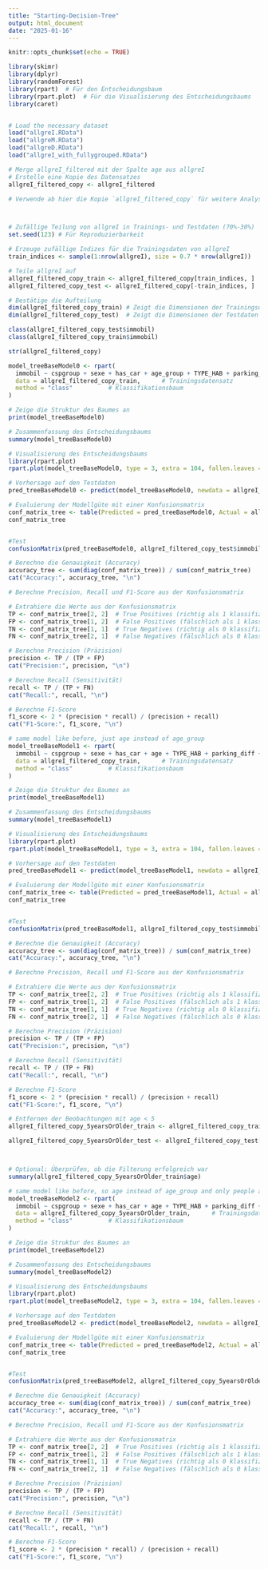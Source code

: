 ```yaml
---
title: "Starting-Decision-Tree"
output: html_document
date: "2025-01-16"
---
```


```r
knitr::opts_chunk$set(echo = TRUE)
```

```r

library(skimr)
library(dplyr)
library(randomForest)
library(rpart)  # Für den Entscheidungsbaum
library(rpart.plot)  # Für die Visualisierung des Entscheidungsbaums
library(caret)


# Load the necessary dataset
load("allgreI.RData") 
load("allgreM.RData")
load("allgreD.RData")
load("allgreI_with_fullygrouped.RData")
```

```r
# Merge allgreI_filtered mit der Spalte age aus allgreI
# Erstelle eine Kopie des Datensatzes
allgreI_filtered_copy <- allgreI_filtered

# Verwende ab hier die Kopie `allgreI_filtered_copy` für weitere Analysen



# Zufällige Teilung von allgreI in Trainings- und Testdaten (70%-30%)
set.seed(123) # Für Reproduzierbarkeit

# Erzeuge zufällige Indizes für die Trainingsdaten von allgreI
train_indices <- sample(1:nrow(allgreI), size = 0.7 * nrow(allgreI))

# Teile allgreI auf
allgreI_filtered_copy_train <- allgreI_filtered_copy[train_indices, ]
allgreI_filtered_copy_test <- allgreI_filtered_copy[-train_indices, ]

# Bestätige die Aufteilung
dim(allgreI_filtered_copy_train) # Zeigt die Dimensionen der Trainingsdaten
dim(allgreI_filtered_copy_test)  # Zeigt die Dimensionen der Testdaten

class(allgreI_filtered_copy_test$immobil)
class(allgreI_filtered_copy_train$immobil)

str(allgreI_filtered_copy)
```

```r
model_treeBaseModel0 <- rpart(
  immobil ~ cspgroup + sexe + has_car + age_group + TYPE_HAB + parking_diff + W + OCCU1 + travdom + nb_pers + fullygrouped,  # Drei erklärende Variablen
  data = allgreI_filtered_copy_train,      # Trainingsdatensatz
  method = "class"          # Klassifikationsbaum
)

# Zeige die Struktur des Baumes an
print(model_treeBaseModel0)

# Zusammenfassung des Entscheidungsbaums
summary(model_treeBaseModel0)

# Visualisierung des Entscheidungsbaums
library(rpart.plot)
rpart.plot(model_treeBaseModel0, type = 3, extra = 104, fallen.leaves = TRUE)

# Vorhersage auf den Testdaten
pred_treeBaseModel0 <- predict(model_treeBaseModel0, newdata = allgreI_filtered_copy_test, type = "class")

# Evaluierung der Modellgüte mit einer Konfusionsmatrix
conf_matrix_tree <- table(Predicted = pred_treeBaseModel0, Actual = allgreI_filtered_copy_test$immobil)
conf_matrix_tree


#Test
confusionMatrix(pred_treeBaseModel0, allgreI_filtered_copy_test$immobil)

# Berechne die Genauigkeit (Accuracy)
accuracy_tree <- sum(diag(conf_matrix_tree)) / sum(conf_matrix_tree)
cat("Accuracy:", accuracy_tree, "\n")

# Berechne Precision, Recall und F1-Score aus der Konfusionsmatrix

# Extrahiere die Werte aus der Konfusionsmatrix
TP <- conf_matrix_tree[2, 2]  # True Positives (richtig als 1 klassifizierte 1)
FP <- conf_matrix_tree[1, 2]  # False Positives (fälschlich als 1 klassifizierte 0)
TN <- conf_matrix_tree[1, 1]  # True Negatives (richtig als 0 klassifizierte 0)
FN <- conf_matrix_tree[2, 1]  # False Negatives (fälschlich als 0 klassifizierte 1)

# Berechne Precision (Präzision)
precision <- TP / (TP + FP)
cat("Precision:", precision, "\n")

# Berechne Recall (Sensitivität)
recall <- TP / (TP + FN)
cat("Recall:", recall, "\n")

# Berechne F1-Score
f1_score <- 2 * (precision * recall) / (precision + recall)
cat("F1-Score:", f1_score, "\n")
```
```r
# same model like before, just age instead of age_group
model_treeBaseModel1 <- rpart(
  immobil ~ cspgroup + sexe + has_car + age + TYPE_HAB + parking_diff + W + OCCU1 + travdom + nb_pers + fullygrouped,  # Drei erklärende Variablen
  data = allgreI_filtered_copy_train,      # Trainingsdatensatz
  method = "class"          # Klassifikationsbaum
)

# Zeige die Struktur des Baumes an
print(model_treeBaseModel1)

# Zusammenfassung des Entscheidungsbaums
summary(model_treeBaseModel1)

# Visualisierung des Entscheidungsbaums
library(rpart.plot)
rpart.plot(model_treeBaseModel1, type = 3, extra = 104, fallen.leaves = TRUE)

# Vorhersage auf den Testdaten
pred_treeBaseModel1 <- predict(model_treeBaseModel1, newdata = allgreI_filtered_copy_test, type = "class")

# Evaluierung der Modellgüte mit einer Konfusionsmatrix
conf_matrix_tree <- table(Predicted = pred_treeBaseModel1, Actual = allgreI_filtered_copy_test$immobil)
conf_matrix_tree


#Test
confusionMatrix(pred_treeBaseModel1, allgreI_filtered_copy_test$immobil)

# Berechne die Genauigkeit (Accuracy)
accuracy_tree <- sum(diag(conf_matrix_tree)) / sum(conf_matrix_tree)
cat("Accuracy:", accuracy_tree, "\n")

# Berechne Precision, Recall und F1-Score aus der Konfusionsmatrix

# Extrahiere die Werte aus der Konfusionsmatrix
TP <- conf_matrix_tree[2, 2]  # True Positives (richtig als 1 klassifizierte 1)
FP <- conf_matrix_tree[1, 2]  # False Positives (fälschlich als 1 klassifizierte 0)
TN <- conf_matrix_tree[1, 1]  # True Negatives (richtig als 0 klassifizierte 0)
FN <- conf_matrix_tree[2, 1]  # False Negatives (fälschlich als 0 klassifizierte 1)

# Berechne Precision (Präzision)
precision <- TP / (TP + FP)
cat("Precision:", precision, "\n")

# Berechne Recall (Sensitivität)
recall <- TP / (TP + FN)
cat("Recall:", recall, "\n")

# Berechne F1-Score
f1_score <- 2 * (precision * recall) / (precision + recall)
cat("F1-Score:", f1_score, "\n")
```
```r
# Entfernen der Beobachtungen mit age < 5
allgreI_filtered_copy_5yearsOrOlder_train <- allgreI_filtered_copy_train[allgreI_filtered_copy_train$age >= 5, ]

allgreI_filtered_copy_5yearsOrOlder_test <- allgreI_filtered_copy_test[allgreI_filtered_copy_test$age >= 5, ]



# Optional: Überprüfen, ob die Filterung erfolgreich war
summary(allgreI_filtered_copy_5yearsOrOlder_train$age)


```

```r
# same model like before, so age instead of age_group and only people above 5 years old
model_treeBaseModel2 <- rpart(
  immobil ~ cspgroup + sexe + has_car + age + TYPE_HAB + parking_diff + W + OCCU1 + travdom + nb_pers + fullygrouped,  # Drei erklärende Variablen
  data = allgreI_filtered_copy_5yearsOrOlder_train,      # Trainingsdatensatz
  method = "class"          # Klassifikationsbaum
)

# Zeige die Struktur des Baumes an
print(model_treeBaseModel2)

# Zusammenfassung des Entscheidungsbaums
summary(model_treeBaseModel2)

# Visualisierung des Entscheidungsbaums
library(rpart.plot)
rpart.plot(model_treeBaseModel2, type = 3, extra = 104, fallen.leaves = TRUE)

# Vorhersage auf den Testdaten
pred_treeBaseModel2 <- predict(model_treeBaseModel2, newdata = allgreI_filtered_copy_5yearsOrOlder_test, type = "class")

# Evaluierung der Modellgüte mit einer Konfusionsmatrix
conf_matrix_tree <- table(Predicted = pred_treeBaseModel2, Actual = allgreI_filtered_copy_5yearsOrOlder_test$immobil)
conf_matrix_tree


#Test
confusionMatrix(pred_treeBaseModel2, allgreI_filtered_copy_5yearsOrOlder_test$immobil)

# Berechne die Genauigkeit (Accuracy)
accuracy_tree <- sum(diag(conf_matrix_tree)) / sum(conf_matrix_tree)
cat("Accuracy:", accuracy_tree, "\n")

# Berechne Precision, Recall und F1-Score aus der Konfusionsmatrix

# Extrahiere die Werte aus der Konfusionsmatrix
TP <- conf_matrix_tree[2, 2]  # True Positives (richtig als 1 klassifizierte 1)
FP <- conf_matrix_tree[1, 2]  # False Positives (fälschlich als 1 klassifizierte 0)
TN <- conf_matrix_tree[1, 1]  # True Negatives (richtig als 0 klassifizierte 0)
FN <- conf_matrix_tree[2, 1]  # False Negatives (fälschlich als 0 klassifizierte 1)

# Berechne Precision (Präzision)
precision <- TP / (TP + FP)
cat("Precision:", precision, "\n")

# Berechne Recall (Sensitivität)
recall <- TP / (TP + FN)
cat("Recall:", recall, "\n")

# Berechne F1-Score
f1_score <- 2 * (precision * recall) / (precision + recall)
cat("F1-Score:", f1_score, "\n")
```

